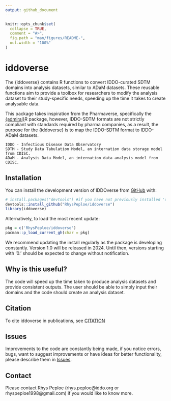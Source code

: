 ```yaml
---
output: github_document
---
```

```r
knitr::opts_chunk$set(
  collapse = TRUE,
  comment = "#>",
  fig.path = "man/figures/README-",
  out.width = "100%"
)
```

# iddoverse

<!-- badges: start -->
<!-- badges: end -->

The {iddoverse} contains R functions to convert IDDO-curated SDTM domains into analysis datasets, 
    similar to ADaM datasets. These reusable functions aim to provide a toolbox for researchers to
    modify the analysis dataset to their study-specific needs, speeding up the time it takes to
    create analysable data.
    
This package takes inspiration from the Pharmaverse, specifically the
    [{admiral}](https://github.com/pharmaverse/admiral)R package, however, IDDO-SDTM formats are not
    strictly compliant with standards required by pharma companies, as a result, the purpose for the
    {iddoverse} is to map the IDDO-SDTM format to IDDO-ADaM datasets. 
    
    IDDO - Infectious Disease Data Observatory
    SDTM - Study Data Tabulation Model, an internation data storage model from CDISC.
    ADaM - Analysis Data Model, an internation data analysis model from CDISC.

## Installation

You can install the development version of IDDOverse from [GitHub](https://github.com/) with:

```r
# install.packages("devtools") #if you have not previously installed 'devtools' on your machine
devtools::install_github("RhysPeploe/iddoverse")
library(iddoverse)
```

Alternatively, to load the most recent update:
```r
pkg = c('RhysPeploe/iddoverse')
pacman::p_load_current_gh(char = pkg)
```

We recommend updating the install regularly as the package is developing constantly. Version 1.0 will be released in 2024. Until then, versions starting with '0.' should be expected to change without notification. 

## Why is this useful?

The code will speed up the time taken to produce analysis datasets and provide consistent outputs. The user should be able to simply input their domains and the code should create an analysis dataset.


## Citation

To cite iddoverse in publications, see [CITATION](https://github.com/RhysPeploe/iddoverse/blob/main/inst/CITATION)

## Issues

Improvements to the code are constantly being made, if you notice errors, bugs, want to suggest improvements or have ideas for better functionality, please describe them in [Issues](https://github.com/RhysPeploe/iddoverse/issues).

## Contact

Please contact Rhys Peploe (rhys.peploe@iddo.org or rhyspeploe1998@gmail.com) if you would like to know more.
